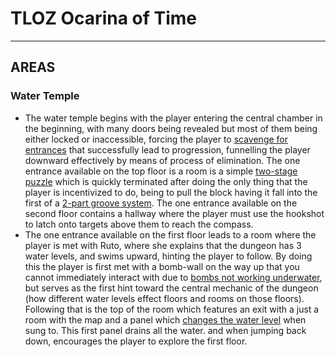 = TLOZ Ocarina of Time =

----

== AREAS ==
=== Water Temple ===
* The water temple begins with the player entering the central chamber in the beginning, with many doors being revealed but most of them being either locked or inaccessible, forcing the player to [[reference#Deflection|scavenge for entrances]] that successfully lead to progression, funnelling the player downward effectively by means of process of elimination. The one entrance available on the top floor is a room is a simple [[two-stage puzzle]] which is quickly terminated after doing the only thing that the player is incentivized to do, being to pull the block having it fall into the first of a [[2-part groove system]]. The one entrance available on the second floor contains a hallway where the player must use the hookshot to latch onto targets above them to reach the compass.
* The one entrance available on the first floor leads to a room where the player is met with Ruto, where she explains that the dungeon has 3 water levels, and swims upward, hinting the player to follow. By doing this the player is first met with a bomb-wall on the way up that you cannot immediately interact with due to [[bombs not working underwater]], but serves as the first hint toward the central mechanic of the dungeon (how different water levels effect floors and rooms on those floors). Following that is the top of the room which features an exit with a just a room with the map and a panel which [[reference#Environmental Transformation|changes the water level]] when sung to. This first panel drains all the water. and when jumping back down, encourages the player to explore the first floor.
